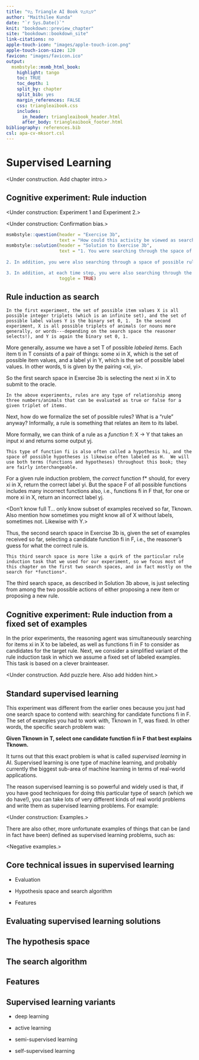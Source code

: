 ```yaml
---
title: "▽△ Triangle AI Book ▽△▽△▽"
author: "Maithilee Kunda"
date: "`r Sys.Date()`"
knit: "bookdown::preview_chapter"
site: "bookdown::bookdown_site"
link-citations: no
apple-touch-icon: "images/apple-touch-icon.png"
apple-touch-icon-size: 120
favicon: "images/favicon.ico"
output:
  msmbstyle::msmb_html_book:
    highlight: tango
    toc: TRUE
    toc_depth: 1
    split_by: chapter
    split_bib: yes
    margin_references: FALSE
    css: triangleaibook.css
    includes:
      in_header: triangleaibook_header.html
      after_body: triangleaibook_footer.html
bibliography: references.bib
csl: apa-cv-mksort.csl
---
```


# Supervised Learning

<Under construction. Add chapter intro.>


## Cognitive experiment: Rule induction

<Under construction: Experiment 1 and Experiment 2.>

<Under construction: Confirmation bias.>

```r
msmbstyle::question(header = "Exercise 3b",
                    text = "How could this activity be viewed as search?  *Hint: There are multiple search spaces!*")
msmbstyle::solution(header = "Solution to Exercise 3b",
                    text = "1. You were searching through the space of possible examples, in order to select the next example to submit to the oracle.
                    
2. In addition, you were also searching through a space of possible rules, in order to find a rule that was consistent with the examples you had received thus far.

3. In addition, at each time step, you were also searching through the space of possible actions (a space of just two actions: guess a rule vs. submit an example) to decide which action to take.",
                    toggle = TRUE)
```



## Rule induction as search

```marginfigure
In the first experiment, the set of possible item values X is all possible integer triplets (which is an infinite set), and the set of possible label values Y is the binary set 0, 1.  In the second experiment, X is all possible triplets of animals (or nouns more generally, or words---depending on the search space the reasoner selects!), and Y is again the binary set 0, 1.
```

More generally, assume we have a set T of possible *labeled items*.   Each item ti in T consists of a pair of things: some xi in X, which is the set of possible item values, and a label yi in Y, which is the set of possible label values.  In other words, ti is given by the pairing <xi, yi>.

So the first search space in Exercise 3b is selecting the next xi in X to submit to the oracle.

```marginfigure
In the above experiments, rules are any type of relationship among three numbers/animals that can be evaluated as true or false for a given triplet of items.
```

Next, how do we formalize the set of possible rules?  What is a "rule" anyway?  Informally, a rule is something that relates an item to its label.

More formally, we can think of a rule as a *function* f: X -> Y that takes an input xi and returns some output yj.

```marginfigure
This type of function fi is also often called a hypothesis hi, and the space of possible hypotheses is likewise often labeled as H.  We will use both terms (functions and hypotheses) throughout this book; they are fairly interchangeable.
```

For a given rule induction problem, the *correct* function f* should, for every xi in X, return the correct label yi.  But the space F of all possible functions includes many incorrect functions also, i.e., functions fi in F that, for one or more xi in X, return an incorrect label yj.

<Don't know full T... only know subset of examples received so far, Tknown.  Also mention how sometimes you might know all of X without labels, sometimes not.  Likewise with Y.>

Thus, the second search space in Exercise 3b is, given the set of examples received so far, selecting a candidate function fi in F, i.e., the reasoner's guess for what the correct rule is.

```marginfigure
This third search space is more like a quirk of the particular rule induction task that we used for our experiment, so we focus most of this chapter on the first two search spaces, and in fact mostly on the search for *functions*.
```

The third search space, as described in Solution 3b above, is just selecting from among the two possible actions of either proposing a new item or proposing a new rule.



## Cognitive experiment: Rule induction from a fixed set of examples

In the prior experiments, the reasoning agent was simultaneously searching for items xi in X to be labeled, as well as functions fi in F to consider as candidates for the target rule.  Next, we consider a simplified variant of the rule induction task in which we assume a fixed set of labeled examples.  This task is based on a clever brainteaser.

<Under construction.  Add puzzle here.  Also add hidden hint.>



## Standard supervised learning

This experiment was different from the earlier ones because you just had one search space to contend with: searching for candidate functions fi in F.  The set of examples you had to work with, Tknown in T, was fixed.  In other words, the specific search problem was:

**Given Tknown in T, select one candidate function fi in F that best explains Tknown.**

It turns out that this exact problem is what is called *supervised learning* in AI.  Supervised learning is one type of machine learning, and probably currently the biggest sub-area of machine learning in terms of real-world applications.

The reason supervised learning is so powerful and widely used is that, if you have good techniques for doing this particular type of search (which we do have!), you can take lots of very different kinds of real world problems and write them as supervised learning problems.  For example:

<Under construction: Examples.>

There are also other, more unfortunate examples of things that can be (and in fact have been) defined as supervised learning problems, such as:

<Negative examples.>

## Core technical issues in supervised learning

- Evaluation

- Hypothesis space and search algorithm

- Features

## Evaluating supervised learning solutions


## The hypothesis space


## The search algorithm


## Features



## Supervised learning variants

- deep learning

- active learning

- semi-supervised learning

- self-supervised learning






